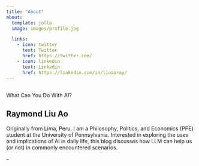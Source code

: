 ```yaml
---
title: "About"
about:
  template: jolla
  image: images/profile.jpg

  links:
    - icon: twitter
      text: Twitter
      href: https://twitter.com/
    - icon: linkedin
      text: Linkedin
      href: https://linkedin.com/in/liuaoray/
---
```


##  
What Can You Do With AI?


## Raymond Liu Ao

Originally from Lima, Peru, I am a Philosophy, Politics, and Economics (PPE) student at the University of Pennsylvania. Interested in exploring the uses and implications of AI in daily life, this blog discusses how LLM can help us (or not) in commonly encountered scenarios. 

--
